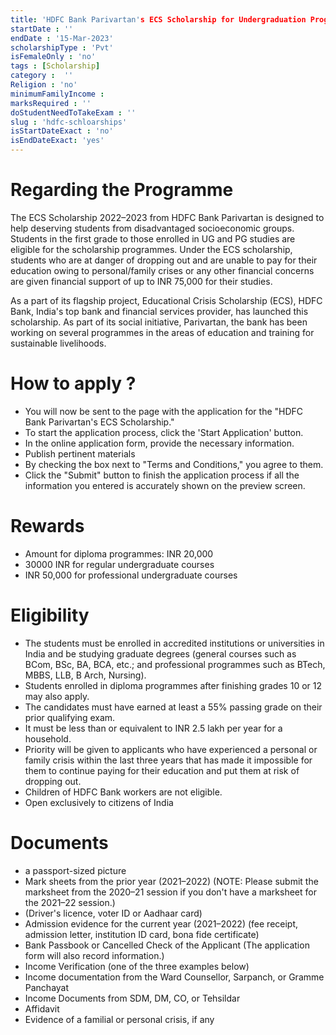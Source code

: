 ```yaml
---
title: 'HDFC Bank Parivartan's ECS Scholarship for Undergraduation Programme (Merit-cum-Need Based) 2022-23'
startDate : ''
endDate : '15-Mar-2023'
scholarshipType : 'Pvt'
isFemaleOnly : 'no'
tags : [Scholarship]
category :  ''
Religion : 'no'
minimumFamilyIncome :
marksRequired : ''
doStudentNeedToTakeExam : ''
slug : 'hdfc-schloarships'
isStartDateExact : 'no'
isEndDateExact: 'yes'
---
```




# Regarding the Programme
The ECS Scholarship 2022–2023 from HDFC Bank Parivartan is designed to help deserving students from disadvantaged socioeconomic groups. 
Students in the first grade to those enrolled in UG and PG studies are eligible for the scholarship programmes. Under the ECS scholarship,
students who are at danger of dropping out and are unable to pay for their education owing to personal/family crises or any other financial concerns are given financial support of up to INR 75,000 for their studies. 

As a part of its flagship project, Educational Crisis Scholarship (ECS), HDFC Bank, India's top bank and financial services provider,
has launched this scholarship. As part of its social initiative, Parivartan, the bank has been working on several programmes
in the areas of education and training for sustainable livelihoods.



# How to apply ?
 - You will now be sent to the page with the application for the "HDFC Bank Parivartan's ECS Scholarship."
 - To start the application process, click the 'Start Application' button.
 - In the online application form, provide the necessary information.
 - Publish pertinent materials
 - By checking the box next to "Terms and Conditions," you agree to them. 
 - Click the "Submit" button to finish the application process if all the information you entered is accurately shown on the preview screen.

# Rewards
 - Amount for diploma programmes: INR 20,000 
 - 30000 INR for regular undergraduate courses 
 - INR 50,000 for professional undergraduate courses



# Eligibility
 - The students must be enrolled in accredited institutions or universities in India and be studying graduate degrees (general courses such as BCom, BSc, BA, BCA, etc.; and professional programmes such as BTech, MBBS, LLB, B Arch, Nursing). 
 - Students enrolled in diploma programmes after finishing grades 10 or 12 may also apply.  
 - The candidates must have earned at least a 55% passing grade on their prior qualifying exam. 
 - It must be less than or equivalent to INR 2.5 lakh per year for a household.
 - Priority will be given to applicants who have experienced a personal or family crisis within the last three years that has made it impossible for them to continue paying for their education and put them at risk of dropping out.
 - Children of HDFC Bank workers are not eligible.
 - Open exclusively to citizens of India



# Documents

 - a passport-sized picture
 - Mark sheets from the prior year (2021–2022) (NOTE: Please submit the marksheet from the 2020–21 session if you don't have a marksheet for the 2021–22 session.)
 - (Driver's licence, voter ID or Aadhaar card) 
 - Admission evidence for the current year (2021–2022) (fee receipt, admission letter, institution ID card, bona fide certificate)
 - Bank Passbook or Cancelled Check of the Applicant (The application form will also record information.)
 - Income Verification (one of the three examples below)
 - Income documentation from the Ward Counsellor, Sarpanch, or Gramme Panchayat
 - Income Documents from SDM, DM, CO, or Tehsildar
 - Affidavit
 - Evidence of a familial or personal crisis, if any



